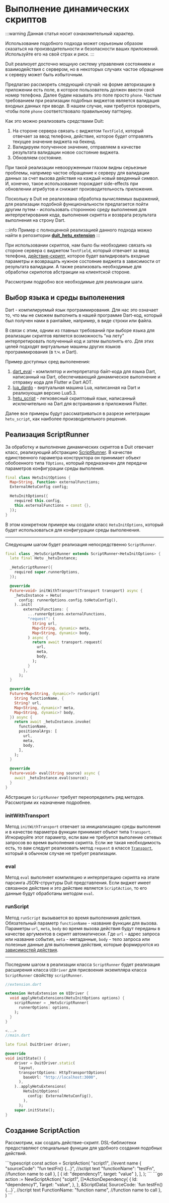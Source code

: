 
# Выполнение динамических скриптов

:::warning
Данная статья носит ознакомительный характер.

Использование подобного подхода может серьезным образом сказаться на производительности и безопасности ваших приложений. Используйте его на свой страх и риск.
:::

Duit реализует досточно мощную систему управления состоянием и взаимодействия с сервером, но в некоторых случаях частое обращение к серверу может быть избыточным.

Предлагаю рассмореть следующий случай: на форме авторизации в приложении есть поле, в которое пользователь должен ввести свой номер телефона. Далее будем называть это поле просто `phone`. Частым требованием при реализации подобных виджетов является валидация входных данных при вводе. В нашем случае, нам требуется проверить, чтобы поле `phone` соответствовало правильному паттерну.

Как это можно реализовать средствами Duit:

1. На стороне сервера связать с виджетом `TextField`, который отвечает за ввод телефона, действие, которое будет отправлять текущее значение виджета на бекенд.
2. Валидируем полученное значение, отправляем в качестве результата валидации новое состояние виджета.
3. Обновляем состояние.

При такой реализации невооруженным глазом видны серьезные проблемы, например частое обращение к серверу для валидации данных за счет вызова действия на каждый новый введенный символ. И, конечно, такое использование порождает side-effects при обновлении атрибутов и снижает производительность приложения.

Поскольку в Duit не реализована обработка вычисляемых выражений, для реализации подобной функциональности предлагается пойти другим путем - использовать стороннюю среду выполнения для интерпретирования кода, выполнения скрипта и возврата результата выполнения на строну Dart.

:::info
Пример с полноценной реализацией данного подхода можно найти в репозитории [**duit_hetu_extension**](https://github.com/Duit-Foundation/duit_hetu_extension)
:::

При использовании скриптов, нам было бы необходимо связать на стороне сервера с виджетом `TextField`, который отвечает за ввод телефона, [действие-скрипт](core_concepts/actions_events.md#scriptaction), которое будет валидировать входные параметры и возвращать нужное состояние виджета в зависимости от результата валидации. А также реализовать необходимые для обработки скрипотов абстракции на клиентской стороне.

Рассмотрим подробно все необходимые для реализации шаги.

## Выбор языка и среды выполенения

Dart - компилируемый язык программирования. Для нас это означает то, что мы не сможем выполнить в нашей программе Dart-код, который был получен нами в рантайме, например, в виде строки или файла.

В связи с этим, одним из главных требований при выборе языка для реализации скриптов является возможность "на лету" интерпретировать полученный код и затем выполнять его. Для этих целей подходят виртуальные машины других языков программирования (в т.ч. и Dart).

Пример доступных сред выполенения:

1. [dart_eval](https://pub.dev/packages/dart_eval) - компилятор и интерпретатор байт-кода для языка Dart, написанный на Dart, обеспечивающий динамическое выполнение и отправку кода для Flutter и Dart AOT.
2. [lua_dardo](https://pub.dev/packages/lua_dardo) - виртуальная машина Lua, написанная на Dart и реализующая версию Lua5.3.
3. [hetu_script](https://pub.dev/packages/hetu_script) - легковесный скриптовый язык, написанный исключительно на Dart для встраивания в приложения Flutter.

Далее все примеры будут рассматриваться в разрезе интеграции `hetu_script`, как наиболее производительного решения.

## Реализация ScriptRunner

За обработку и выполнение динамических скриптов в Duit отвечает класс, реализующий абстракцию [ScriptRunner](api/dart_api/ScriptRunner.md). В качестве единственного параметра конструктора он принимает объект обобoенного типа `TOptions`, который предназначен для передачи параметров конфигурации среды выполения.

```dart
final class HetuInitOptions {
  Map<String, Function> externalFunctions;
  ExternalHetuConfig config;

  HetuInitOptions({
    required this.config,
    this.externalFunctions = const {},
  });
}
```

В этом конкретном примере мы создали класс `HetuInitOptions`, который будет использоваться для конфигурации среды выполенения.

---

Следующим шагом будет реализация непосредственно `ScriptRunner`.

```dart
final class _HetuScriptRunner extends ScriptRunner<HetuInitOptions> {
  late final Hetu _hetuInstance;

  _HetuScriptRunner({
    required super.runnerOptions,
  });

  @override
  Future<void> initWithTransport(Transport transport) async {
    _hetuInstance = Hetu(
      config: runnerOptions.config.toHetuConfig(),
    )..init(
        externalFunctions: {
          ...runnerOptions.externalFunctions,
          "request": (
            String url,
            Map<String, dynamic> meta,
            Map<String, dynamic> body,
          ) async {
            return await transport.request(
              url,
              meta,
              body,
            );
          }
        },
      );
  }

  @override
  Future<Map<String, dynamic>?> runScript(
    String functionName, {
    String? url,
    Map<String, dynamic>? meta,
    Map<String, dynamic>? body,
  }) async {
    return await _hetuInstance.invoke(
      functionName,
      positionalArgs: [
        url,
        meta,
        body,
      ],
    );
  }

  @override
  Future<void> eval(String source) async {
    await _hetuInstance.eval(source);
  }
}
```

Абстракция `ScriptRunner` требует переопределить ряд методов. Рассмотрим их назначение подробнее.

### initWithTransport

Метод `initWithTransport` отвечает за инициализацию среды выполения и в качестве параметра функции принимает объект типа `Transport`. Игнорируйте этот параметр, если вам не требуется выполение сетевых запросов во время выполнения скрипта. Если же такая необходимость есть, то вам следует реализовать метод `request` в классе [`Transport`](api/dart_api/Transport.md), который в обычном случае не требует реализации.

### eval

Метод `eval` выполняет компиляцию и интерпретацию скрипта на этапе парсинга JSON-структуры Duit представления. Если виджет имеет связанное действие и это действие является `ScriptAction`, то его данные будут обработаны методом `eval`.

### runScript

Метод `runScript` вызывается во время выполениния действия. Обязательный параметр `functionName` - название функции для вызова. Параметры `url`, `meta`, `body` во время вызова действия будут переданы в качестве аргументов в скрипт автоматически. Где `url` - адрес запроса или название события, `meta` - метаданные, `body` - тело запроса или полезные данные для выполнения действия, которые формируются из [зависимостей действия](/docs/core_concepts/actions_events#зависимости-действий).

---

Последним шагом в реализации класса `ScriptRunner` будет реализация расширения класса `UIDriver` для присвоения экземпляра класса `ScriptRunner` свойству `scriptRunner`.

```dart
//extension.dart

extension HetuExtension on UIDriver {
  void applyHetuExtensions(HetuInitOptions options) {
    scriptRunner = _HetuScriptRunner(
      runnerOptions: options,
    );
  }
}

<...>
//main.dart

late final DuitDriver driver;

@override
void initState() {
    driver = DuitDriver.static(
      layout,
      transportOptions: HttpTransportOptions(
        baseUrl: "http://localhost:3000",
      ),
    )..applyHetuExtensions(
        HetuInitOptions(
          config: ExternalHetuConfig(),
        ),
      );
    super.initState();
}

```

## Создание ScriptAction

Рассмотрим, как создать действие-скрипт. DSL-библиотеки предоставляют специальные функции для удобного создания подобных действий.

<Tabs groupId="lang">
  <TabItem value="ts" label="TypeScript" default>
    ```typescript
const action = ScriptAction(
      "script1", //event name
      {
          "sourceCode": "fun testFn() {...}", //sctipt text
          "functionName": "testFn", //function name to call
      },
      [
          {
              id: "dependency1",
              target: "value"
          },
      ],
);
    ```
  </TabItem>
  <TabItem value="go" label="Go">
    ```go
action := NewScriptAction(
		"scipt1", 
		[]*ActionDependency{
			{
				Id:     "dependency1",
				Target: "value",
			},
		}, 
		&ScriptData{
			SourceCode: `fun testFn() {...}`, //script text
			FunctionName: "function name", //function name to call
		},
	)
    ```
  </TabItem>
</Tabs>

